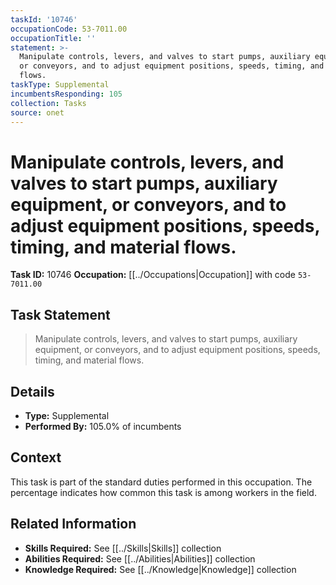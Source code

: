 ```yaml
---
taskId: '10746'
occupationCode: 53-7011.00
occupationTitle: ''
statement: >-
  Manipulate controls, levers, and valves to start pumps, auxiliary equipment,
  or conveyors, and to adjust equipment positions, speeds, timing, and material
  flows.
taskType: Supplemental
incumbentsResponding: 105
collection: Tasks
source: onet
---
```

# Manipulate controls, levers, and valves to start pumps, auxiliary equipment, or conveyors, and to adjust equipment positions, speeds, timing, and material flows.

**Task ID:** 10746
**Occupation:** [[../Occupations|Occupation]] with code `53-7011.00`

## Task Statement

> Manipulate controls, levers, and valves to start pumps, auxiliary equipment, or conveyors, and to adjust equipment positions, speeds, timing, and material flows.

## Details

- **Type:** Supplemental
- **Performed By:** 105.0% of incumbents

## Context

This task is part of the standard duties performed in this occupation. The percentage indicates how common this task is among workers in the field.

## Related Information

- **Skills Required:** See [[../Skills|Skills]] collection
- **Abilities Required:** See [[../Abilities|Abilities]] collection
- **Knowledge Required:** See [[../Knowledge|Knowledge]] collection
